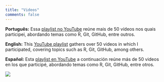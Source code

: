 ```yaml
---
title: "Videos"
comments: false
---
```


**Português:** Essa [playlist no YouTube](https://youtube.com/playlist?list=PLR44bTVMOm7P7SY8dkGudwXXabhEjYTT4&si=4Wk8K0O4uyS1oXv0) reúne mais de 50 vídeos nos quais participei, abordando temas como R, Git, GitHub, entre outros.

**English:** This  [YouTube playlist](https://youtube.com/playlist?list=PLR44bTVMOm7P7SY8dkGudwXXabhEjYTT4&si=4Wk8K0O4uyS1oXv0) gathers over 50 videos in which I participated, covering topics such as R, Git, GitHub, among others.

**Español:** Esta [playlist en YouTube](https://youtube.com/playlist?list=PLR44bTVMOm7P7SY8dkGudwXXabhEjYTT4&si=4Wk8K0O4uyS1oXv0) a continuación reúne más de 50 videos en los que participé, abordando temas como R, Git, GitHub, entre otros.

[![](videos.png){fig-align="center"}](https://youtube.com/playlist?list=PLR44bTVMOm7P7SY8dkGudwXXabhEjYTT4&si=4Wk8K0O4uyS1oXv0)


